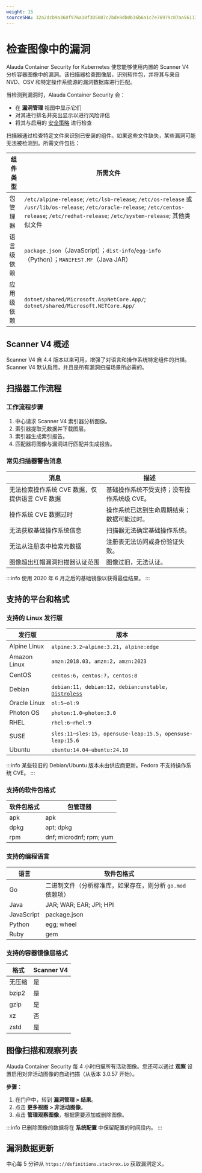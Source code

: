 ```yaml
---
weight: 15
sourceSHA: 32a2dcb9a360f976a10f305087c2bde8db0b36b6a1c7e76979c07aa561134eb9
---
```


# 检查图像中的漏洞

Alauda Container Security for Kubernetes 使您能够使用内置的 Scanner V4 分析容器图像中的漏洞。该扫描器检查图像层，识别软件包，并将其与来自 NVD、OSV 和特定操作系统源的漏洞数据库进行匹配。

当检测到漏洞时，Alauda Container Security 会：

- 在 **漏洞管理** 视图中显示它们
- 对其进行排名并突出显示以进行风险评估
- 将其与启用的 [安全策略](../../policy/guides/view_security_policy.mdx) 进行检查

扫描器通过检查特定文件来识别已安装的组件。如果这些文件缺失，某些漏洞可能无法被检测到。所需文件包括：

| 组件类型                     | 所需文件                                                                                                                                                                                         |
| ---------------------------- | ------------------------------------------------------------------------------------------------------------------------------------------------------------------------------------------------ |
| 包管理器                     | `/etc/alpine-release`; `/etc/lsb-release`; `/etc/os-release` 或 `/usr/lib/os-release`; `/etc/oracle-release`; `/etc/centos-release`; `/etc/redhat-release`; `/etc/system-release`; 其他类似文件 |
| 语言级依赖                   | `package.json`（JavaScript）；`dist-info`/`egg-info`（Python）；`MANIFEST.MF`（Java JAR）                                                                                                         |
| 应用级依赖                   | `dotnet/shared/Microsoft.AspNetCore.App/`; `dotnet/shared/Microsoft.NETCore.App/`                                                                                                                |

## Scanner V4 概述

Scanner V4 自 4.4 版本以来可用，增强了对语言和操作系统特定组件的扫描。Scanner V4 默认启用，并且是所有漏洞扫描场景所必需的。

## 扫描器工作流程

### 工作流程步骤

1. 中心请求 Scanner V4 索引器分析图像。
2. 索引器提取元数据并下载图层。
3. 索引器生成索引报告。
4. 匹配器将图像与漏洞进行匹配并生成报告。

### 常见扫描器警告消息

| 消息                                                                   | 描述                                        |
| ---------------------------------------------------------------------- | ------------------------------------------- |
| 无法检索操作系统 CVE 数据，仅提供语言 CVE 数据                        | 基础操作系统不受支持；没有操作系统级 CVE。  |
| 操作系统 CVE 数据过时                                                  | 操作系统已达到生命周期结束；数据可能过时。  |
| 无法获取基础操作系统信息                                              | 扫描器无法确定基础操作系统。                |
| 无法从注册表中检索元数据                                            | 注册表无法访问或身份验证失败。              |
| 图像超出红帽漏洞扫描器认证范围                                       | 图像过旧，无法认证。                        |

:::info
使用 2020 年 6 月之后的基础镜像以获得最佳结果。
:::

## 支持的平台和格式

### 支持的 Linux 发行版

| 发行版        | 版本                                                                                                         |
| -------------- | ------------------------------------------------------------------------------------------------------------- |
| Alpine Linux   | `alpine:3.2`–`alpine:3.21`，`alpine:edge`                                                                       |
| Amazon Linux   | `amzn:2018.03`，`amzn:2`，`amzn:2023`                                                                           |
| CentOS         | `centos:6`，`centos:7`，`centos:8`                                                                              |
| Debian         | `debian:11`，`debian:12`，`debian:unstable`，[`Distroless`](https://github.com/GoogleContainerTools/distroless) |
| Oracle Linux   | `ol:5`–`ol:9`                                                                                                   |
| Photon OS      | `photon:1.0`–`photon:3.0`                                                                                       |
| RHEL           | `rhel:6`–`rhel:9`                                                                                               |
| SUSE           | `sles:11`–`sles:15`，`opensuse-leap:15.5`，`opensuse-leap:15.6`                                                 |
| Ubuntu         | `ubuntu:14.04`–`ubuntu:24.10`                                                                                   |

:::info
某些较旧的 Debian/Ubuntu 版本未由供应商更新。Fedora 不支持操作系统 CVE。
:::

### 支持的软件包格式

| 软件包格式     | 包管理器                |
| -------------- | ----------------------- |
| apk            | apk                     |
| dpkg           | apt; dpkg               |
| rpm            | dnf; microdnf; rpm; yum |

### 支持的编程语言

| 语言          | 软件包格式                                                    |
| -------------- | ------------------------------------------------------------- |
| Go             | 二进制文件（分析标准库，如果存在，则分析 `go.mod` 依赖项） |
| Java           | JAR; WAR; EAR; JPI; HPI                                       |
| JavaScript     | package.json                                                  |
| Python         | egg; wheel                                                    |
| Ruby           | gem                                                           |

### 支持的容器镜像层格式

| 格式           | Scanner V4 |
| -------------- | ---------- |
| 无压缩        | 是         |
| bzip2         | 是         |
| gzip          | 是         |
| xz            | 否         |
| zstd          | 是         |

## 图像扫描和观察列表

Alauda Container Security 每 4 小时扫描所有活动图像。您还可以通过 **观察** 设置启用对非活动图像的自动扫描（从版本 3.0.57 开始）。

**步骤：**

1. 在门户中，转到 **漏洞管理 > 结果**。
2. 点击 **更多视图 > 非活动图像**。
3. 点击 **管理观察图像**，根据需要添加或删除图像。

:::info
已删除图像的数据将在 **系统配置** 中保留配置的时间段内。
:::

## 漏洞数据更新

中心每 5 分钟从 `https://definitions.stackrox.io` 获取漏洞定义。
